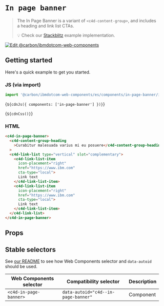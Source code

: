 
# `In page banner`

> The In Page Banner is a variant of `<c4d-content-group>`, and includes a
> heading and link list CTAs.
>
> 💡 Check our
> [Stackblitz](https://stackblitz.com/github/carbon-design-system/carbon-for-ibm-dotcom/tree/main/packages/web-components/examples/stackblitz/components/in-page-banner)
> example implementation.

[![Edit @carbon/ibmdotcom-web-components](https://developer.stackblitz.com/img/open_in_stackblitz.svg)](https://stackblitz.com/github/carbon-design-system/carbon-for-ibm-dotcom/tree/main/packages/web-components/examples/codesandbox/components/in-page-banner)

## Getting started

Here's a quick example to get you started.

### JS (via import)

```javascript
import '@carbon/ibmdotcom-web-components/es/components/in-page-banner/index.js';
```

<Markdown>{`${cdnJs({ components: ['in-page-banner'] })}`}</Markdown>

<Markdown>{`${cdnCss()}`}</Markdown>

### HTML

```html
<c4d-in-page-banner>
  <c4d-content-group-heading
    >Curabitur malesuada varius mi eu posuere</c4d-content-group-heading
  >
  <c4d-link-list type="vertical" slot="complementary">
    <c4d-link-list-item
      icon-placement="right"
      href="https://www.ibm.com"
      cta-type="local">
      Link text
    </c4d-link-list-item>
    <c4d-link-list-item
      icon-placement="right"
      href="https://www.ibm.com"
      cta-type="local">
      Link text
    </c4d-link-list-item>
  </c4d-link-list>
</c4d-in-page-banner>
```

## Props

<Props of="c4d-in-page-banner" />
<Description markdown={markdownContents} />

## Stable selectors

See
[our README](https://github.com/carbon-design-system/carbon-for-ibm-dotcom/tree/main/packages/web-components#stable-selectors-for-analytics-and-integratione2e-testing-in-web-components)
to see how Web Components selector and `data-autoid` should be used.

| Web Components selector | Compatibility selector              | Description |
| ----------------------- | ----------------------------------- | ----------- |
| `<c4d-in-page-banner>`  | `data-autoid="c4d--in-page-banner"` | Component   |

<Description markdown={contributing} />
